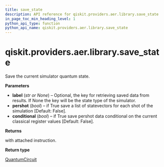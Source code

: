 ```yaml
---
title: save_state
description: API reference for qiskit.providers.aer.library.save_state
in_page_toc_min_heading_level: 1
python_api_type: function
python_api_name: qiskit.providers.aer.library.save_state
---
```


# qiskit.providers.aer.library.save\_state

<Function id="qiskit.providers.aer.library.save_state" name="save_state" isDedicatedPage={true} github="https://github.com/qiskit/qiskit-aer/tree/stable/0.10/qiskit/providers/aer/library/save_instructions/save_state.py" signature="save_state(self, label=None, pershot=False, conditional=False)">
  Save the current simulator quantum state.

  **Parameters**

  *   **label** (*str or None*) – Optional, the key for retrieving saved data from results. If None the key will be the state type of the simulator.
  *   **pershot** (*bool*) – if True save a list of statevectors for each shot of the simulation \[Default: False].
  *   **conditional** (*bool*) – if True save pershot data conditional on the current classical register values \[Default: False].

  **Returns**

  with attached instruction.

  **Return type**

  [QuantumCircuit](qiskit.circuit.QuantumCircuit "qiskit.circuit.QuantumCircuit")
</Function>

